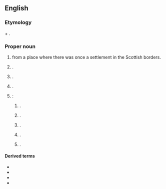 {{also|rutherford}}
==English==
{{wp}}

===Etymology===
{{der|en|ang|-}} {{m|ang|hryþer||cattle}} + {{m|ang|ford||ford}}.

===Proper noun===
{{en-proper noun}}

# {{surname|en|Scottish [[habitational]]|from=Old English}} from a place where there was once a settlement in the Scottish borders.
# {{lb|en|rare}} {{given name|en|male|from=surnames}}.
# {{place|en|suburb|city/Maitland|s/New South Wales|c/Australia}}.
# {{place|en|neighbourhood|in south|city/Edmonton|p/Alberta|c/Canada}}.
# {{place|en|number of places|c/USA}}:
## {{place|en|census-designated place|co/Napa County|s/California}}.
## {{place|en|borough|in|co/Bergen County|s/New Jersey}}.
## {{place|en|census-designated place|twp/Swatara Township|co/Dauphin County|s/Pennsylvania}}.
## {{place|en|unincorporated community|co/Fairfax County|s/Virginia}}.
## {{place|en|unincorporated community|co/Ritchie County|s/West Virginia}}.

====Derived terms====
* {{l|en|Rutherford County}}
* {{l|en|Rutherfordian}}
* {{l|en|rutherfordine}}
* {{l|en|rutherfordium}}